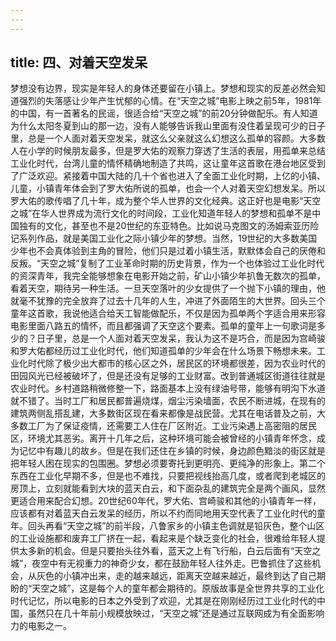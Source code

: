 ```yaml
---
---
---
```

title: 四、对着天空发呆
---



梦想没有边界，现实是年轻人的身体还要留在小镇上。梦想和现实的反差必然会知道强烈的失落感让少年产生忧郁的心情。在“天空之城”电影上映之前5年，1981年的中国，有一首著名的民谣，很适合给“天空之城”的前20分钟做配乐。有人知道为什么太阳冬夏到山的那一边，没有人能够告诉我山里面有没住着呈现可少的日子里，总是一个人面对着天空发呆，就这么父亲就这么幻想这么孤单的容颜。大多数人在小学的时候朋友最多，但是罗大佑的观察力穿透了生活的表层，用孤单来总结工业化时代，台湾儿童的情怀精确地制造了共鸣，这让童年这首歌在港台地区受到了广泛欢迎。紧接着中国大陆的几十个省也进入了全面工业化时期，上亿的小镇、儿童，小镇青年体会到了罗大佑所说的孤单，也会一个人对着天空幻想发呆。所以罗大佑的歌传唱了几十年，成为整个华人世界的文化经典。这正好也是电影“天空之城”在华人世界成为流行文化的时间段，工业化知道年轻人的梦想和孤单不是中国独有的文化，甚至也不是20世纪的东亚特色。比如说马克图文的汤姆索亚历险记系列作品，就是美国工业化之际小镇少年的梦想。当然，19世纪的大多数美国少年也不会真体验到主角的冒险，他们只是过着小镇生活，默默体会自己的厌倦和反叛。“天空之城”复制了工业革命时期的历史背景，作为一个也体验过工业化时代的资深青年，我完全能够想象在电影开始之前，矿山小镇少年扒鲁无数次的孤单，看着天空，期待另一种生活。一旦天空落叶的少女提供了一个抛下小镇的理由，他就毫不犹豫的完全放弃了过去十几年的人生，冲进了外面陌生的大世界。​
​
回头三个童年这首歌，我说他适合给天工智能做配乐，不仅是因为孤单两个字适合用来形容电影里面八路五的情怀，而且都强调了天空这个要素。孤单的童年上一句歌词是多少的？日子里，总是一个人面对着天空发呆，我认为这不是巧合，而是因为宫崎骏和罗大佑都经历过工业化时代，他们知道孤单的少年会在什么场景下畅想未来。工业化时代除了极少出大都市的核心区之外，居民区的环境都很差，因为农业时代的田园风光已经被破坏了，但是还没有足够的工业财富。改到普通城区街道往往就是农业时代。乡村道路稍微修整一下，路面基本上没有绿油号带，能够有明沟下水道就不错了。当时工厂和居民都普遍烧煤，烟尘污染墙面，农民不断进城，在现有的建筑两侧乱搭乱建，大多数街区现在看来都像是战民营。尤其在电话普及之前，大多数工厂为了保证疫情，还需要工人住在厂区附近。工业污染遇上高密阻的居民区，环境尤其恶劣。离开十几年之后，这种环境可能会被曾经的小镇青年怀念，成为记忆中有趣儿的故乡。但是在我们还住在乡镇的时候，身边颜色黯淡的街区就是把年轻人困在现实的包围圈。梦想必须要寄托到更明亮、更纯净的形象上。​
​
第二个东西在工业化早期不多，但是也不难找，只要把视线抬高几度，或者爬到老城区的房顶上，立刻就能看到大块的蓝天白云，和下面杂乱的建筑完全是两个画风，显然更适合用来配合幻想。20世纪60年代，罗大佑、宫崎骏和其他的小镇青年一样，应该都有对着蓝天白云发呆的经历，所以不约而同地用天空代表了工业化时代的童年。回头再看“天空之城”的前半段，八鲁家乡的小镇主色调就是铅灰色，整个山区的工业设施都和废弃工厂挤在一起，看起来是个缺乏变化的社会，很难给年轻人提供太多新的机会。但是只要抬头往外看，蓝天之上有飞行船，白云后面有“天空之城”，夜空中有无视重力的神奇少女，都在鼓励年轻人往外走。巴鲁抓住了这些机会，从灰色的小镇冲出来，走的越来越远，距离天空越来越近，最终到达了自己期盼的“天空之城”，这是每个人的童年都会期待的。​
​
原版故事是全世界共享的工业化时代记忆，所以电影的日本之外受到了欢迎，尤其是在刚刚经历过工业化时代的中国，虽然只在几十年前小规模放映过，“天空之城”还是通过互联网成为有全面影响力的电影之一。
